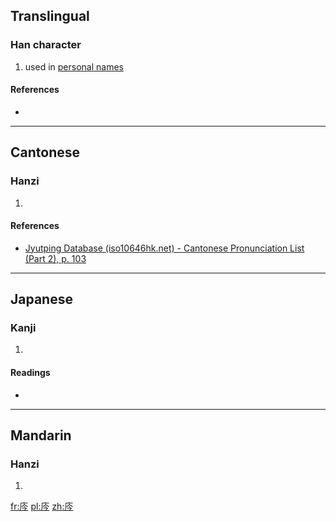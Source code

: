 ==Translingual==

===Han character===
{{Han char|rn=53|rad=广|as=04|sn=7|four=0022<sub>7</sub>|canj=戈人戈弓 (IOIN)|ids=⿸[[广]][[今]]}}

# used in [[personal name]]s

====References====
* {{Han ref|kx=0343.220|dkj=09240|dj=0653.090|hdz=20875.090|uh=5E88|ud=24200|bh=CAD0|bd=51920}}

----

==Cantonese==

===Hanzi===
{{yue-hanzi|jyut=[[kam4]]|y=kam4}}

# {{defn|lang=yue|sort=广04}}

====References====
* [http://www.iso10646hk.net/jp/document/download.jsp Jyutping Database (iso10646hk.net) - Cantonese Pronunciation List (Part 2), p. 103]

----

==Japanese==

===Kanji===
{{ja-kanji|grade=|rs=广04}}

# {{defn|lang=ja|sort=广04}}

====Readings====
* {{ja-readings|on=[[きん]] (kin), [[ごん]] (gon)|kun=}}

----

==Mandarin==

===Hanzi===
{{cmn-hanzi|pin=[[qín]] ([[qin2]])|wg=ch'in<sup>2</sup>}}

# {{defn|lang=cmn|sort=广04}}

[[fr:庈]]
[[pl:庈]]
[[zh:庈]]
